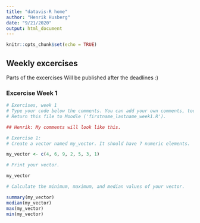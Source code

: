 ```yaml
---
title: "datavis-R home"
author: "Henrik Husberg"
date: "9/21/2020"
output: html_document
---
```


```r
knitr::opts_chunk$set(echo = TRUE)
```

## Weekly excercises

Parts of the excercises Will be published after the deadlines :)

### Excercise Week 1
```r
# Exercises, week 1
# Type your code below the comments. You can add your own comments, too.
# Return this file to Moodle ('firstname_lastname_week1.R').

## Henrik: My comments will look like this.

# Exercise 1: 
# Create a vector named my_vector. It should have 7 numeric elements.

my_vector <- c(4, 6, 9, 2, 5, 3, 1)

# Print your vector.

my_vector

# Calculate the minimum, maximum, and median values of your vector.

summary(my_vector)
median(my_vector)
max(my_vector)
min(my_vector)



```
